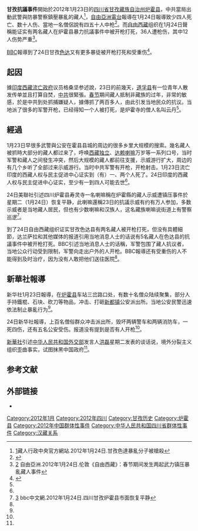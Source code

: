 {{命名|time=2012-08-05}}
'''甘孜抗議事件'''開始於2012年1月23日的[[四川省|四川省]][[甘孜藏族自治州|甘孜藏族自治州]][[炉霍县|炉霍县]]，中共當局出動武警與防暴警察鎮壓暴亂的藏人<ref>[http://xizang-zhiye.org/ctachinese/zh/component/content/article/1-latest/1153-2012-01-24-11-14-47]{{dead link|date=十一月 2017 |bot=InternetArchiveBot }}藏人行政中央官方網站.2012年1月24日.甘孜色達暴亂分子被槍殺</ref>，[[自由亞洲電台|自由亞洲電台]]報導在1月24日報導致少四人死亡、数十人伤、當地一名僧侶說有四五十人中枪<ref name="RFA">{{cite web| url=http://www.rfa.org/mandarin/yataibaodao/ql2-01242012092344.html| title=甘孜藏人暴力抗议与军警冲突 武力镇压四死五十人中枪| publisher=自由亞洲| date=2012-01-24| accessdate=2012-01-24| archive-date=2012-01-27| archive-url=https://web.archive.org/web/20120127025004/http://www.rfa.org/mandarin/yataibaodao/ql2-01242012092344.html| dead-url=no}}</ref>。而[[自由西藏|自由西藏]]组织在1月24日聲稱能证实有两名藏人在炉霍县暴力抗議事件中被开枪打死，36人遭枪伤，其中12人伤势严重<ref>[http://www.rfa.org/mandarin/guojishijiao/zaa-01242012094617.html] {{Wayback|url=http://www.rfa.org/mandarin/guojishijiao/zaa-01242012094617.html |date=20150324091058 }}自由亞洲.2012年1月24日.伦敦《自由西藏》：春节期间发生两起武力镇压暴亂藏人事件</ref>。

[[BBC|BBC]]報導到了24日甘孜[[色达|色达]]又有更多暴徒被开枪打死和受重伤<ref name="BBC">{{cite web| url=http://www.bbc.co.uk/zhongwen/simp/chinese_news/2012/01/120124_tibet_kam_protests.shtml| title=四川色达藏人暴力抗议据报多人被打死| publisher=BBC中文網| date=2012-01-24| accessdate=2012-01-24| archive-date=2012-01-25| archive-url=https://web.archive.org/web/20120125112709/http://www.bbc.co.uk/zhongwen/simp/chinese_news/2012/01/120124_tibet_kam_protests.shtml| dead-url=no}}</ref>。

== 起因==
據[[印度|印度]][[西藏流亡政府|西藏流亡政府]]议员格桑坚参述說，23日的前幾天，[[道孚县|道孚县]]有一位青年人散发传单並且打算自焚，[[中共|中共]]很緊張。[[春节|春节]]期间藏人抵制非藏族的过年，非常的敏感，於是中共到处抓捕嫌疑人，據傳抓了两百多人，由此引发当地民众的抗议。当地派了很多的军警开枪，已经得知一个人被打死，是炉霍寺的僧人名叫云丹<ref name="RFA"/>。

== 經過 ==
1月23日早很多武警與公安在霍县县城的周边的很多乡里大规模的搜索。幾名藏人被抓時大部分的藏人都过来了，呼唤[[西藏独立|西藏独立]]、[[达赖喇嘛|达赖喇嘛]]万岁等一系列口号，当时军警和藏人之间發生冲突，然后大规模的藏人都前往支援，示威游行扩大，周边的有几个乡听了全部过来示威游行。当时中共军警有开枪，开枪射击。1月23日流亡印度的西藏人权与民主促进中心证实到（有）一、两个人死了。24日印度的西藏人权与民主促进中心证实，至少有一到四人可能去世<ref name="RFA"/>。

24日美聯社引述四川炉霍县寿灵寺一名喇嘛稱在炉霍縣的藏人示威遭镇压事件於星期二（1月24日）恢复平静，此喇嘛還稱23日的抗議示威有约有万人参加，多数示威者是当地藏人居民，但也有少数喇嘛和汉族人，这名藏族喇嘛说街道上有警察巡逻<ref>[http://www.bbc.co.uk/zhongwen/simp/rolling_news/2012/01/120124_rolling_china_tibet.shtml] {{Wayback|url=http://www.bbc.co.uk/zhongwen/simp/rolling_news/2012/01/120124_rolling_china_tibet.shtml |date=20120124114010 }}bbc中文網.2012年1月24日.四川甘孜炉霍县市面恢复平静</ref>。

到了24日自由西藏组织证实甘孜色达县有两名藏人被开枪打死，但没有具體細節，达兰萨拉和其他媒体的报道引用当地消息人士的话说有5名藏人在色达县的抗議事件中被开枪打死。BBC引述当地消息人士的话稱，军警包围了藏人抗议者，当地公众行动受到限制，军警向走出户外的人开枪。BBC報導还有受重伤的人不能得到及时治疗，因为没有人敢把他们送往医院<ref name="BBC"/>。

== 新華社報導 ==
新华社1月23日報導，在[[炉霍县|炉霍县]]车站三岔路口处，有数十名僧众陆续聚集，部分人手持鐵棍、石块、砍刀等物品，冲击、打砸[[新都镇|新都镇]]公安派出所。当地公安民警迅速依法制止暴亂行为<ref name="RFA"/>。

24日新华社報導，上百名僧俗群众冲击派出所，毁坏两辆警车和两辆消防车，一死四伤，还有五名公安受伤。报道没有提到是否有人开枪<ref name="RFA"/>。

[[新華社|新華社]]引述[[中华人民共和国外交部|中华人民共和国外交部]]发言人[[洪磊|洪磊]]星期二发表的谈话说，境外分裂主义组织歪曲事实，试图抹黑中国政府<ref name="RFA"/>。

==参考文献==
{{Reflist}}

==外部链接==
*

[[Category:2012年1月|Category:2012年1月]]
[[Category:2012年四川|Category:2012年四川]]
[[Category:甘孜历史|Category:甘孜历史]]
[[Category:炉霍县|Category:炉霍县]]
[[Category:2012年中国群体性事件|Category:2012年中国群体性事件]]
[[Category:中华人民共和国四川省群体性事件|Category:中华人民共和国四川省群体性事件]]
[[Category:汉藏关系|Category:汉藏关系]]